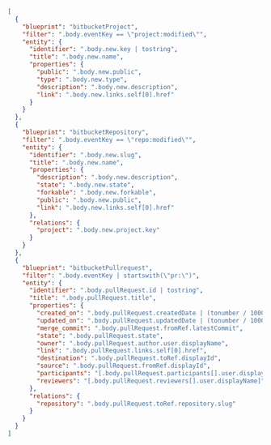 ```json showLineNumbers
[
  {
    "blueprint": "bitbucketProject",
    "filter": ".body.eventKey == \"project:modified\"",
    "entity": {
      "identifier": ".body.new.key | tostring",
      "title": ".body.new.name",
      "properties": {
        "public": ".body.new.public",
        "type": ".body.new.type",
        "description": ".body.new.description",
        "link": ".body.new.links.self[0].href"
      }
    }
  },
  {
    "blueprint": "bitbucketRepository",
    "filter": ".body.eventKey == \"repo:modified\"",
    "entity": {
      "identifier": ".body.new.slug",
      "title": ".body.new.name",
      "properties": {
        "description": ".body.new.description",
        "state": ".body.new.state",
        "forkable": ".body.new.forkable",
        "public": ".body.new.public",
        "link": ".body.new.links.self[0].href"
      },
      "relations": {
        "project": ".body.new.project.key"
      }
    }
  },
  {
    "blueprint": "bitbucketPullrequest",
    "filter": ".body.eventKey | startswith(\"pr:\")",
    "entity": {
      "identifier": ".body.pullRequest.id | tostring",
      "title": ".body.pullRequest.title",
      "properties": {
        "created_on": ".body.pullRequest.createdDate | (tonumber / 1000 | strftime(\"%Y-%m-%dT%H:%M:%SZ\"))",
        "updated_on": ".body.pullRequest.updatedDate | (tonumber / 1000 | strftime(\"%Y-%m-%dT%H:%M:%SZ\"))",
        "merge_commit": ".body.pullRequest.fromRef.latestCommit",
        "state": ".body.pullRequest.state",
        "owner": ".body.pullRequest.author.user.displayName",
        "link": ".body.pullRequest.links.self[0].href",
        "destination": ".body.pullRequest.toRef.displayId",
        "source": ".body.pullRequest.fromRef.displayId",
        "participants": "[.body.pullRequest.participants[].user.displayName]",
        "reviewers": "[.body.pullRequest.reviewers[].user.displayName]"
      },
      "relations": {
        "repository": ".body.pullRequest.toRef.repository.slug"
      }
    }
  }
]
```